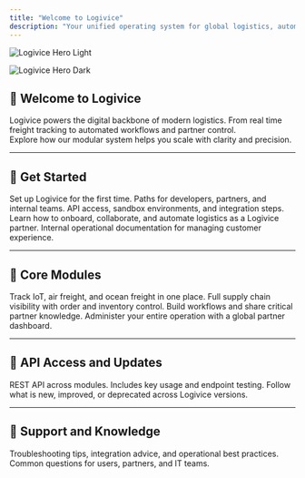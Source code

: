 ```yaml
---
title: "Welcome to Logivice"
description: "Your unified operating system for global logistics, automation, and partner operations."
---
```


<img
  className="block dark:hidden"
  src="/images/hero-light.png"
  alt="Logivice Hero Light"
/>

<img
  className="hidden dark:block"
  src="/images/hero-dark.png"
  alt="Logivice Hero Dark"
/>

## 🚀 Welcome to Logivice

Logivice powers the digital backbone of modern logistics. From real time freight tracking to automated workflows and partner control.\
Explore how our modular system helps you scale with clarity and precision.

---

## 🧭 Get Started

<CardGroup cols={2}>
  <Card title="Quickstart Guide" icon="rocket" href="/get-started/quickstart">
    Set up Logivice for the first time. Paths for developers, partners, and internal teams.
  </Card>
  <Card title="Developers Setup" icon="terminal" href="/get-started/for-developers">
    API access, sandbox environments, and integration steps.
  </Card>
  <Card title="Partner Access" icon="handshake" href="/get-started/for-partners">
    Learn how to onboard, collaborate, and automate logistics as a Logivice partner.
  </Card>
  <Card title="Internal Tools" icon="user-gear" href="/get-started/for-internal">
    Internal operational documentation for managing customer experience.
  </Card>
</CardGroup>

---

## 🧩 Core Modules

<CardGroup cols={2}>
  <Card title="uControl" icon="satellite-dish" href="/features/ucontrol">
    Track IoT, air freight, and ocean freight in one place.
  </Card>
  <Card title="uOps" icon="boxes-packing" href="/features/uops">
    Full supply chain visibility with order and inventory control.
  </Card>
  <Card title="Notebook" icon="book-open" href="/features/notebook">
    Build workflows and share critical partner knowledge.
  </Card>
  <Card title="Cockpit" icon="gauge-high" href="/features/cockpit">
    Administer your entire operation with a global partner dashboard.
  </Card>
</CardGroup>

---

## 📡 API Access and Updates

<CardGroup cols={2}>
  <Card title="API Reference" icon="code" href="/api-reference">
    REST API across modules. Includes key usage and endpoint testing.
  </Card>
  <Card title="Release Notes" icon="scroll" href="/release-notes/v1.0.0">
    Follow what is new, improved, or deprecated across Logivice versions.
  </Card>
</CardGroup>

---

## 🧠 Support and Knowledge

<CardGroup cols={2}>
  <Card title="Knowledge Base" icon="book" href="/knowledge-base/index">
    Troubleshooting tips, integration advice, and operational best practices.
  </Card>
  <Card title="FAQ" icon="question" href="/faq/index">
    Common questions for users, partners, and IT teams.
  </Card>
</CardGroup>